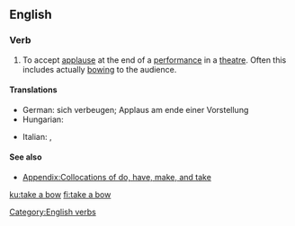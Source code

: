 ==English==

===Verb===
{{en-verb|head=to [[take]] a [[bow]]|takes a bow|taking a bow|took a bow|taken a bow}}

# {{idiomatic}} To accept [[applause]] at the end of a [[performance]] in a [[theatre]]. Often this includes actually [[bowing]] to the audience.

====Translations====
{{trans-top|to accept applause at the end of a performance}}
* German: sich verbeugen; Applaus am ende einer Vorstellung {{t+|de|akzeptieren}}
* Hungarian: {{t+|hu|meghajol}}
{{trans-mid}}
* Italian: {{t-|it|inchinarsi}}, {{t+|it|fare}} {{t+|it|un}} {{t-|it|inchino}}
{{trans-bottom}}

====See also====
* [[Appendix:Collocations of do, have, make, and take]]

[[Category:English verbs]]

[[ku:take a bow]]
[[fi:take a bow]]